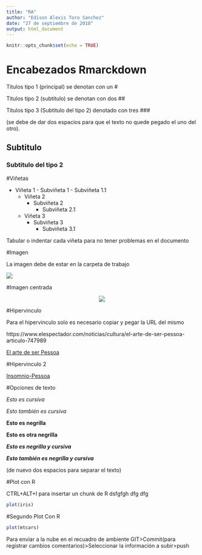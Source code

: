 ---
title: "RA"
author: "Edison Alexis Toro Sanchez"
date: "27 de septiembre de 2018"
output: html_document
---

```{r setup, include=FALSE}
knitr::opts_chunk$set(echo = TRUE)
```

# Encabezados Rmarckdown

Titulos tipo 1 (principal) se denotan con un #

Titulos tipo 2 (subtitulo) se denotan con dos ##

Titulos tipo 3 (Subtitulo del tipo 2) denotado con tres ###

(se debe de dar dos espacios para que el texto no quede pegado el uno del otro).

## Subtitulo

### Subtitulo del tipo 2

#Viñetas

- Viñeta 1
      - Subviñeta 1
          - Subviñeta 1.1
  + Viñeta 2
      * Subviñeta 2
          + Subviñeta 2.1
  * Viñeta 3
      - Subviñeta 3
          + Subviñeta 3.1

Tabular o indentar cada viñeta para no tener problemas en el documento


#Imagen

La imagen debe de estar en la carpeta de trabajo

![](Pessoa.jpg)

#Imagen centrada

<center>
![](Pessoa.jpg)
</center>

#Hipervinculo

Para el hipervinculo solo es necesario copiar y pegar la URL del mismo

https://www.elespectador.com/noticias/cultura/el-arte-de-ser-pessoa-articulo-747989

[El arte de ser Pessoa](https://www.elespectador.com/noticias/cultura/el-arte-de-ser-pessoa-articulo-747989)


#Hipervinculo 2

[Insomnio-Pessoa](https://lasotraspersonas.wordpress.com/2014/01/12/insomnio-de-fernando-pessoa/)


#Opciones de texto

*Esto es cursiva*  

_Esto también es cursiva_ 

**Esto es negrilla**  

__Esto es otra negrilla__

***Esto es negrilla y cursiva***

___Esto también es negrilla y cursiva___  

(de nuevo dos espacios para separar el texto)

#Plot con R

CTRL+ALT+I para insertar un chunk de R dsfgfgh  dfg dfg

```{r}
plot(iris)
```

#Segundo Plot Con R

```{r fig.align="center"}
plot(mtcars)
```

Para enviar a la nube en el recuadro de ambiente GIT>Commit(para registrar cambios comentarios)>Seleccionar la información a subir>push